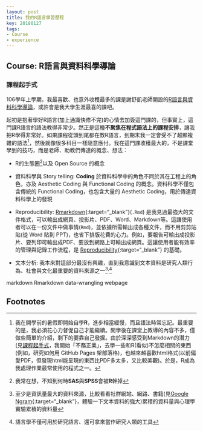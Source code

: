 ```yaml
---
layout: post
title: 我的R語言學習歷程
key: 20180127
tags:
- Course
- experience
---
```


## Course: R語言與資料科學導論

### 課程起手式{#start}

106學年上學期，我最喜歡、也意外收穫最多的課是謝舒凱老師開設的[R語言與資料科學導論](https://nol2.aca.ntu.edu.tw/nol/coursesearch/print_table.php?course_id=142%20U0750&class=&dpt_code=1420&ser_no=76601&semester=106-1&lang=CH)，或許會是我大學生涯最喜的課吧。

起初是抱著學好R語言(加上通識快修不完)的心情去加簽這門課的，但事實上，這門課R語言的語法教得非常少。然正是這種**不聚焦在程式語法上的課程安排**，讓我把R學得非常好。如果課程從頭到尾都在教R語言，到期末我一定會受不了越顯複雜的語法[^a]，然後就像很多科目一樣隨意應付。我在這門課收穫最大的，不是課堂學到的技巧，而是老師、助教們傳達的概念、想法：

- R的生態圈[^1]以及 Open Source 的概念

- 資料科學與 Story telling: **Coding** 於資料科學中的角色不同於其在工程上的角色，亦及 Aesthetic Coding 與 Functional Coding 的概念。資料科學不僅包含傳統的 Functional Coding，也包含大量的 Aesthetic Coding，用於傳達資料科學上的發現

- Reproducibility: [Rmarkdown](http://rmarkdown.rstudio.com/){:target="_blank"}(`.Rmd`) 是我見過最強大的文件格式，可以輸出成網頁、投影片、PDF、Word、Markdown等。這讓使用者可以在一份文件中做事情(`Rmd`)，並依據所需輸出成各種文件，而不用剪剪貼貼(從 Word 貼到 PPT)，也省下排版花費的心力。例如，要報告可輸出成投影片、要列印可輸出成PDF、要放到網路上可輸出成網頁。這讓使用者能有效率的管理與記錄工作流程，是 [Reproducibility](){:target="_blank"} 的基礎。

- 文本分析: 我本來對這部分最沒有興趣，直到我意識到文本資料是研究人類行為、社會與文化最重要的資料來源之一[^2]^,^[^3]





markdown Rmarkdown data-wrangling webpage



## Footnotes
[^a]: 我在開學前的暑假即開始自學**R**，進步相當緩慢，而且語法時常忘記。最重要的是，我必須花心力督促自己才能繼續。開學後在課堂上教導的內容不多，僅做些簡單的介紹，剩下的要靠自己發掘。由於深深感受到Markdown的潛力(見[課程起手式](#start)，我開始「不務正業」，去學一些和R(看似)不怎麼相關的東西(例如，研究如何用 GitHub Pages 架部落格)，也越來越喜歡html格式(以前偏愛PDF，但發現html能呈現的東西比PDF多太多，又比較美觀)。於是，R成為我處理作業最常使用的程式之一。

[^1]: 我常在想，不知到何時**SAS**與**SPSS**會被**R**幹掉

[^2]: 至少是資訊量最大的資料來源，比較看看社群網站、網路、書籍(見[Google Ngram](https://en.wikipedia.org/wiki/Google_Ngram_Viewer){:target="_blank"}，體驗一下文本資料的強大)累積的資料量與心理學實驗累積的資料量

[^3]: 語言學不僅可用於研究語言、還可拿來當作研究人類的工具

